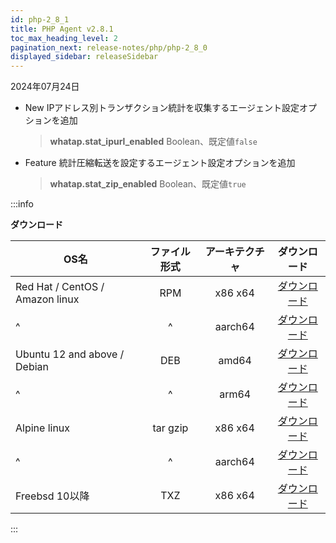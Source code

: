```yaml
---
id: php-2_8_1
title: PHP Agent v2.8.1
toc_max_heading_level: 2
pagination_next: release-notes/php/php-2_8_0
displayed_sidebar: releaseSidebar
---
```


2024年07月24日

- <Status>New</Status> IPアドレス別トランザクション統計を収集するエージェント設定オプションを追加

  > **whatap.stat_ipurl_enabled** <span class='type'>Boolean</span>、既定値`false`

- <Status>Feature</Status> 統計圧縮転送を設定するエージェント設定オプションを追加

  > **whatap.stat_zip_enabled** <span class='type'>Boolean</span>、既定値`true`

:::info

**ダウンロード**

| OS名                             |  ファイル形式  | アーキテクチャ |                                     ダウンロード                                     |
| ------------------------------- | :------: | :-----: | :----------------------------------------------------------------------------: |
| Red Hat / CentOS / Amazon linux |    RPM   | x86 x64 |  [ダウンロード](https://repo.whatap.io/centos/6/x86_64/whatap-php-2.8-1.x86_64.rpm)  |
| \^                              |    \^    | aarch64 | [ダウンロード](https://repo.whatap.io/centos/7/aarch64/whatap-php-2.8-1.aarch64.rpm) |
| Ubuntu 12 and above / Debian    |    DEB   |  amd64  |   [ダウンロード](https://repo.whatap.io/debian/unstable/whatap-php_2.8.1_amd64.deb)  |
| \^                              |    \^    |  arm64  |   [ダウンロード](https://repo.whatap.io/debian/unstable/whatap-php_2.8.1_arm64.deb)  |
| Alpine linux                    | tar gzip | x86 x64 |     [ダウンロード](https://repo.whatap.io/alpine/x86_64/whatap-php-2.8.1.tar.gz)     |
| \^                              |    \^    | aarch64 |     [ダウンロード](https://repo.whatap.io/alpine/aarch64/whatap-php-2.8.1.tar.gz)    |
| Freebsd 10以降                    |    TXZ   | x86 x64 |        [ダウンロード](https://repo.whatap.io/freebsd/10/whatap-php-2.8.1.txz)        |

:::
